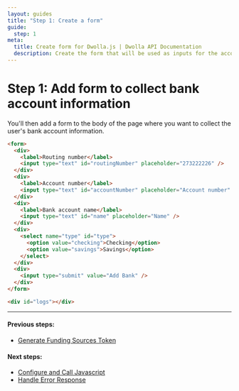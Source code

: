 ```yaml
---
layout: guides
title: "Step 1: Create a form"
guide:
  step: 1
meta:
  title: Create form for Dwolla.js | Dwolla API Documentation
  description: Create the form that will be used as inputs for the account and routing number.
---
```


# Step 1: Add form to collect bank account information

You'll then add a form to the body of the page where you want to collect the user's bank account information.

```html
<form>
  <div>
    <label>Routing number</label>
    <input type="text" id="routingNumber" placeholder="273222226" />
  </div>
  <div>
    <label>Account number</label>
    <input type="text" id="accountNumber" placeholder="Account number" />
  </div>
  <div>
    <label>Bank account name</label>
    <input type="text" id="name" placeholder="Name" />
  </div>
  <div>
    <select name="type" id="type">
      <option value="checking">Checking</option>
      <option value="savings">Savings</option>
    </select>
  </div>
  <div>
    <input type="submit" value="Add Bank" />
  </div>
</form>

<div id="logs"></div>
```

---

#### Previous steps:

- [Generate Funding Sources Token](https://developers.dwolla.com/guides/funding-sources/dwolla-js/create-funding-sources-token)

#### Next steps:

- [Configure and Call Javascript](https://developers.dwolla.com/guides/funding-sources/dwolla-js/configure)
- [Handle Error Response](https://developers.dwolla.com/guides/funding-sources/dwolla-js/handle-errors)
